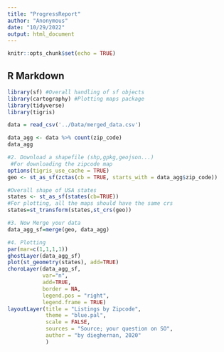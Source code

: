 ```yaml
---
title: "ProgressReport"
author: "Anonymous"
date: "10/29/2022"
output: html_document
---
```


```r
knitr::opts_chunk$set(echo = TRUE)
```

## R Markdown

```r
library(sf) #Overall handling of sf objects
library(cartography) #Plotting maps package
library(tidyverse)
library(tigris)
```


```r
data = read_csv('../Data/merged_data.csv')
```
```r
data_agg <- data %>% count(zip_code)
data_agg    
```



```r


#2. Download a shapefile (shp,gpkg,geojson...)
 #For downloading the zipcode map
options(tigris_use_cache = TRUE)
geo <- st_as_sf(zctas(cb = TRUE, starts_with = data_agg$zip_code))

#Overall shape of USA states
states <- st_as_sf(states(cb=TRUE))
#For plotting, all the maps should have the same crs
states=st_transform(states,st_crs(geo))

#3. Now Merge your data
data_agg_sf=merge(geo, data_agg)

#4. Plotting
par(mar=c(1,1,1,1))
ghostLayer(data_agg_sf)
plot(st_geometry(states), add=TRUE)
choroLayer(data_agg_sf,
           var="n",
           add=TRUE,
           border = NA,
           legend.pos = "right",
           legend.frame = TRUE)
layoutLayer(title = "Listings by Zipcode",
            theme = "blue.pal",
            scale = FALSE,
            sources = "Source; your question on SO",
            author = "by dieghernan, 2020"
            )
```

